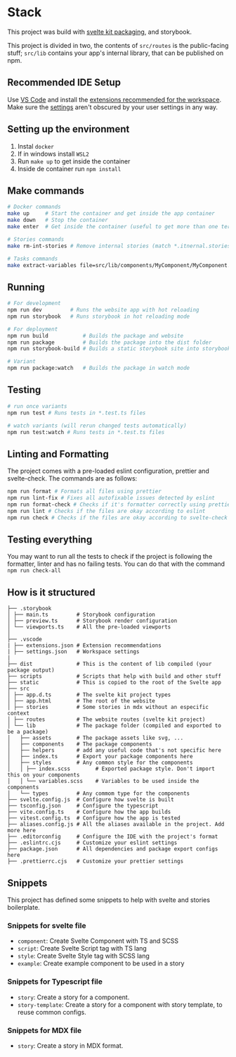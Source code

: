 
<Meta title="Internal Documentation/Stack" />

# Stack

This project was build with [svelte kit packaging](https://kit.svelte.dev/docs/packaging), and
storybook.

This project is divided in two, the contents of `src/routes` is the public-facing stuff; `src/lib`
contains your app's internal library, that can be published on npm.

## Recommended IDE Setup

Use [VS Code](https://code.visualstudio.com/) and install the
[extensions recommended for the workspace](./.vscode/extensions.json). Make sure the
[settings](./.vscode/settings.json) aren't obscured by your user settings in any way.

## Setting up the environment

1. Instal `docker`
2. If in windows install `WSL2`
3. Run `make up` to get inside the container
4. Inside de container run `npm install`

## Make commands

```bash
# Docker commands
make up     # Start the container and get inside the app container
make down   # Stop the container
make enter  # Get inside the container (useful to get more than one terminal inside the app container)

# Stories commands
make rm-int-stories # Remove internal stories (match *.itnernal.stories.*). Used on CI.

# Tasks commands
make extract-variables file=src/lib/components/MyComponent/MyComponent.svelte # Mount a table with the css variables that your component export
```

## Running

```bash
# For development
npm run dev         # Runs the website app with hot reloading
npm run storybook   # Runs storybook in hot reloading mode

# For deployment
npm run build           # Builds the package and website
npm run package         # Builds the package into the dist folder
npm run storybook-build # Builds a static storybook site into storybook-static

# Variant
npm run package:watch   # Builds the package in watch mode
```

## Testing

```bash
# run once variants
npm run test # Runs tests in *.test.ts files

# watch variants (will rerun changed tests automatically)
npm run test:watch # Runs tests in *.test.ts files
```

## Linting and Formatting

The project comes with a pre-loaded eslint configuration, prettier and svelte-check. The commands
are as follows:

```bash
npm run format # Formats all files using prettier
npm run lint-fix # Fixes all autofixable issues detected by eslint
npm run format-check # Checks if it's formatter correctly using prettier
npm run lint # Checks if the files are okay according to eslint
npm run check # Checks if the files are okay according to svelte-check
```

## Testing everything

You may want to run all the tests to check if the project is following the formatter, linter and has
no failing tests. You can do that with the command `npm run check-all`

## How is it structured

```
├── .storybook
│ ├── main.ts         # Storybook configuration
│ ├── preview.ts      # Storybook render configuration
│ └── viewports.ts    # All the pre-loaded viewports
│
├── .vscode
| ├── extensions.json # Extension recommendations
| ├── settings.json   # Workspace settings
|
├── dist              # This is the content of lib compiled (your package output)
├── scripts           # Scripts that help with build and other stuff
├── static            # This is copied to the root of the Svelte app
├── src
│ ├── app.d.ts        # The svelte kit project types
│ ├── app.html        # The root of the website
│ ├── stories         # Some stories in mdx without an especific context
│ ├── routes          # The website routes (svelte kit project)
│ └── lib             # The package folder (compiled and exported to be a package)
│   ├── assets        # The package assets like svg, ...
│   ├── components    # The package components
│   ├── helpers       # add any useful code that's not specific here
│   ├── index.ts      # Export your package components here
│   ├── styles        # Any common style for the components
│   │ ├── index.scss        # Exported package style. Don't import this on your components
│   │ └── variables.scss    # Variables to be used inside the components
│   └── types         # Any commom type for the components
├── svelte.config.js  # Configure how svelte is built
├── tsconfig.json     # Configure the typescript
├── vite.config.ts    # Configure how the app builds
├── vitest.config.ts  # Configure how the app is tested
├── aliases.config.js # All the aliases available in the project. Add more here
├── .editorconfig     # Configure the IDE with the project's format
├── .eslintrc.cjs     # Customize your eslint settings
├── package.json      # All dependencies and package export configs here
├── .prettierrc.cjs   # Customize your prettier settings
```

## Snippets

This project has defined some snippets to help with svelte and stories boilerplate.

### Snippets for svelte file

- `component`: Create Svelte Component with TS and SCSS
- `script`: Create Svelte Script tag with TS lang
- `style`: Create Svelte Style tag with SCSS lang
- `example`: Create example component to be used in a story

### Snippets for Typescript file

- `story`: Create a story for a component.
- `story-template`: Create a story for a component with story template, to reuse common configs.

### Snippets for MDX file

- `story`: Create a story in MDX format.
